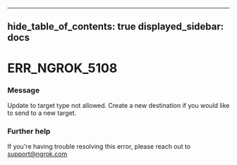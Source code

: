 

---
hide_table_of_contents: true
displayed_sidebar: docs
---


# ERR_NGROK_5108

### Message
Update to target type not allowed. Create a new destination if you would like to send to a new target.

<ErrorDetails />



### Further help
If you're having trouble resolving this error, please reach out to [support@ngrok.com](mailto:support@ngrok.com?subject=Help%20with%20ERR_NGROK_5108)

